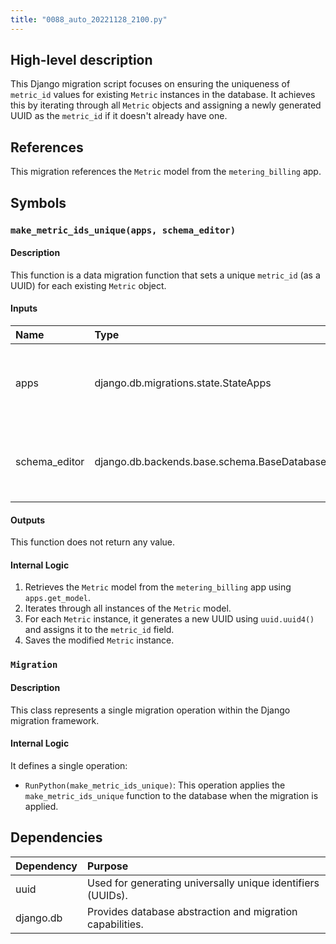 ```yaml
---
title: "0088_auto_20221128_2100.py"
---
```


## High-level description
This Django migration script focuses on ensuring the uniqueness of `metric_id` values for existing `Metric` instances in the database. It achieves this by iterating through all `Metric` objects and assigning a newly generated UUID as the `metric_id` if it doesn't already have one.

## References
This migration references the `Metric` model from the `metering_billing` app.

## Symbols
### `make_metric_ids_unique(apps, schema_editor)`
#### Description
This function is a data migration function that sets a unique `metric_id` (as a UUID) for each existing `Metric` object.

#### Inputs
| Name | Type | Description |
|:-----|:-----|:------------|
| apps | django.db.migrations.state.StateApps |  Provides access to the application registry and models. |
| schema_editor | django.db.backends.base.schema.BaseDatabaseSchemaEditor |  Provides database-specific schema alteration operations. |

#### Outputs
This function does not return any value.

#### Internal Logic
1. Retrieves the `Metric` model from the `metering_billing` app using `apps.get_model`.
2. Iterates through all instances of the `Metric` model.
3. For each `Metric` instance, it generates a new UUID using `uuid.uuid4()` and assigns it to the `metric_id` field.
4. Saves the modified `Metric` instance.

### `Migration`
#### Description
This class represents a single migration operation within the Django migration framework.

#### Internal Logic
It defines a single operation:
* `RunPython(make_metric_ids_unique)`: This operation applies the `make_metric_ids_unique` function to the database when the migration is applied.

## Dependencies
| Dependency | Purpose |
|:-----------|:--------|
| uuid | Used for generating universally unique identifiers (UUIDs). |
| django.db | Provides database abstraction and migration capabilities. |

